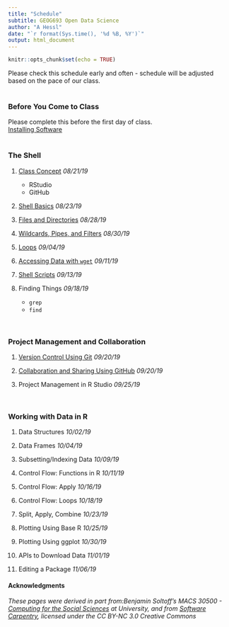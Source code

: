 ```yaml
---
title: "Schedule"
subtitle: GEOG693 Open Data Science
author: "A Hessl"
date: "`r format(Sys.time(), '%d %B, %Y')`"
output: html_document
---
```


```r
knitr::opts_chunk$set(echo = TRUE)
```
Please check this schedule early and often - schedule will be adjusted based on the pace of our class.  
<br/>

### __Before You Come to Class__  
Please complete this before the first day of class.  
[Installing Software](./lectures/InstallingSoftware.html)    
<br/>

### __The Shell__

1) [Class Concept](./lectures/ClassConcept.html) _08/21/19_  
    + RStudio  
    + GitHub  

2) [Shell Basics](./lectures/ShellBasics.html) _08/23/19_   

4) [Files and Directories](./lectures/FilesDirectories.html) _08/28/19_  

5) [Wildcards, Pipes, and Filters](./lectures/WildcardsPipesFilters.html) _08/30/19_   

6) [Loops](./lectures/Loops.html) _09/04/19_  

7) [Accessing Data with `wget`](./lectures/wget.html)  _09/11/19_  

8) [Shell Scripts](./lectures/ShellScripts.html) _09/13/19_  

9) Finding Things  _09/18/19_
    + `grep`  
    + `find`  



<br/> 

### __Project Management and Collaboration__

1) [Version Control Using Git](./lectures/Git.html) _09/20/19_

2) [Collaboration and Sharing Using GitHub](./lectures/GitHib.html) _09/20/19_

3) Project Management in R Studio _09/25/19_

<br/>

### __Working with Data in R__  

1) Data Structures  _10/02/19_

2) Data Frames  _10/04/19_

3) Subsetting/Indexing Data  _10/09/19_

4) Control Flow: Functions in R  _10/11/19_

5) Control Flow: Apply  _10/16/19_

6) Control Flow: Loops  _10/18/19_

7) Split, Apply, Combine  _10/23/19_

8) Plotting Using Base R  _10/25/19_

9) Plotting Using ggplot  _10/30/19_

10) APIs to Download Data  _11/01/19_

11) Editing a Package  _11/06/19_

#### __Acknowledgments__
_These pages were derived in part from:Benjamin Soltoff's MACS 30500 - [Computing for the Social Sciences](https://cfss.uchicago.edu/) at University, and from [Software Carpentry](software-carpentry.org), licensed under the CC BY-NC 3.0 Creative Commons_

